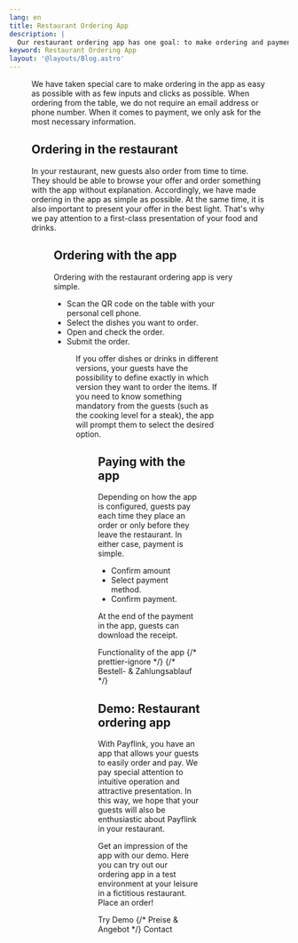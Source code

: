 ```yaml
---
lang: en
title: Restaurant Ordering App
description: |
  Our restaurant ordering app has one goal: to make ordering and payment as easy as possible for your restaurant's guests.
keyword: Restaurant Ordering App
layout: '@layouts/Blog.astro'
---
```



<Figure
  caption="Menu in restaurant order app."
  src={import('../../images/restaurant-bestell-app.png')}
/>

We have taken special care to make ordering in the app as easy as possible with as few inputs and clicks as possible. When ordering from the table, we do not require an email address or phone number. When it comes to payment, we only ask for the most necessary information.

## Ordering in the restaurant

In your restaurant, new guests also order from time to time. They should be able to browse your offer and order something with the app without explanation. Accordingly, we have made ordering in the app as simple as possible. At the same time, it is also important to present your offer in the best light. That's why we pay attention to a first-class presentation of your food and drinks.

<Figure
  caption="See variations in the Order app."
  src={import('../../images/variationen.png')}
/>

## Ordering with the app

Ordering with the restaurant ordering app is very simple.

- Scan the QR code on the table with your personal cell phone.
- Select the dishes you want to order. <svg style="height: 1em; width: 1em; stroke: var(--primary-color); stroke-width: 4;" viewBox="0 0 24 24"> <path d="M 2,12 L 22,12 M 12,2 L 12,22" /> </svg>
- Open and check the order.
- Submit the order.

<Figure
  caption="A guest has created an order in the app."
  src={import('../../images/bestellung.png')}
/>

If you offer dishes or drinks in different versions, your guests have the possibility to define exactly in which version they want to order the items. If you need to know something mandatory from the guests (such as the cooking level for a steak), the app will prompt them to select the desired option.

<Figure
  caption="Select options in app."
  src={import('../../images/optionen.png')}
/>

## Paying with the app

Depending on how the app is configured, guests pay each time they place an order or only before they leave the restaurant. In either case, payment is simple.

- Confirm amount
- Select payment method.
- Confirm payment.

At the end of the payment in the app, guests can download the receipt.

<ButtonList>
  <ButtonLink href="/en/functions/">Functionality of the app</ButtonLink>
  {/* prettier-ignore */}
  {/* <ButtonLink href="/de/bestell-und-zahlungs-ablauf-gastro-betriebe/">Bestell- &amp; Zahlungsablauf</ButtonLink> */}
</ButtonList>

## Demo: Restaurant ordering app

With Payflink, you have an app that allows your guests to easily order and pay. We pay special attention to intuitive operation and attractive presentation. In this way, we hope that your guests will also be enthusiastic about Payflink in your restaurant.

Get an impression of the app with our demo. Here you can try out our ordering app in a test environment at your leisure in a fictitious restaurant. Place an order!

<ButtonList>
  <ButtonLink href="/en/demo/">Try Demo</ButtonLink>
  {/* <ButtonLink href="/de/preise/">Preise &amp; Angebot</ButtonLink> */}
  <ButtonLink href="/en/contact/">Contact</ButtonLink>
</ButtonList>
